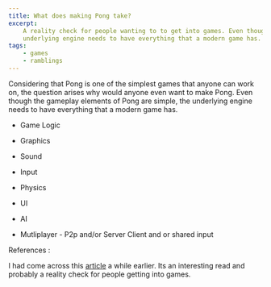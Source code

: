 ```yaml
---
title: What does making Pong take?
excerpt:
    A reality check for people wanting to to get into games. Even though the gameplay elements of Pong are simple, the
    underlying engine needs to have everything that a modern game has.
tags:
    - games
    - ramblings
---
```


Considering that Pong is one of the simplest games that anyone can work on, the question arises why would anyone even
want to make Pong. Even though the gameplay elements of Pong are simple, the underlying engine needs to have everything
that a modern game has.

-   Game Logic

-   Graphics

-   Sound

-   Input

-   Physics

-   UI

-   AI

-   Mutliplayer - P2p and/or Server Client and or shared input

References :

I had come across this [article](http://tinodidriksen.com/2003/05/06/but-can-you-make-pong/) a while earlier. Its an
interesting read and probably a reality check for people getting into games.
